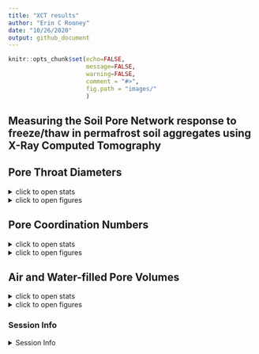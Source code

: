 ```yaml
---
title: "XCT results"
author: "Erin C Rooney"
date: "10/26/2020"
output: github_document
---
```


```r
knitr::opts_chunk$set(echo=FALSE,
                      message=FALSE,
                      warning=FALSE,
                      comment = "#>", 
                      fig.path = "images/"
                      )

```

## Measuring the Soil Pore Network response to freeze/thaw in permafrost soil aggregates using X-Ray Computed Tomography


## Pore Throat Diameters

<details>
  <summary>click to open stats</summary>

### Statistics
```r
breadthdata_csv = read.csv("processed/ftc_porethroatdist_july312020_2.csv") 
levels(as.factor(breadthdata_csv$trmt)) 
library(agricolae)
library(tidyverse)
library(PairedData)
library(ggpubr)

```


```r
breadthdata_csv = 
  breadthdata_csv %>% 
  mutate(trmt = recode(trmt, "before " = "before"))
tool = breadthdata_csv %>% 
  filter(site=="tool")
before <- subset(tool, trmt == "before", breadth_dist, drop = TRUE)
after <- subset(tool, trmt == "after", breadth_dist, drop = TRUE)
pd <- paired(before, after)
d <- with(tool,
          breadth_dist[trmt == "before"] - breadth_dist[trmt == "after"])
shapiro.test(d)
res <- wilcox.test(breadth_dist ~ trmt, data = tool, paired = TRUE,
                   alternative = "less")
res
res$p.value

```

</details>

<details>
  <summary>click to open figures</summary>
  
### Figures
```r
library(PNWColors)
theme_er <- function() {  # this for all the elements common across plots
  theme_bw() %+replace%
    theme(legend.position = "top",
          legend.key=element_blank(),
          legend.title = element_blank(),
          legend.text = element_text(size = 12),
          legend.key.size = unit(1.5, 'lines'),
          panel.border = element_rect(color="black",size=2, fill = NA),
          
          plot.title = element_text(hjust = 0.5, size = 14),
          plot.subtitle = element_text(hjust = 0.5, size = 12, lineheight = 1.5),
          axis.text = element_text(size = 12, color = "black"),
          axis.title = element_text(size = 12, face = "bold", color = "black"),
          
          # formatting for facets
          panel.background = element_blank(),
          strip.background = element_rect(colour="white", fill="white"), #facet formatting
          panel.spacing.x = unit(1.5, "lines"), #facet spacing for x axis
          panel.spacing.y = unit(1.5, "lines"), #facet spacing for x axis
          strip.text.x = element_text(size=12, face="bold"), #facet labels
          strip.text.y = element_text(size=12, face="bold", angle = 270) #facet labels
    )
}

levels(as.factor(breadthdata_csv$sample))
str(breadthdata_csv)

breadthdata_csv = 
  breadthdata_csv %>% 
  mutate(sample = recode(sample, "40_50_16" = "Aggregate-1"))

breadthdata_csv = 
  breadthdata_csv %>% 
  mutate(sample = recode(sample, "40_50_28" = "Aggregate-2"))

breadthdata_csv = 
  breadthdata_csv %>% 
  mutate(sample = recode(sample, "28_38_12" = "Aggregate-3"))

breadthdata_csv = 
  breadthdata_csv %>% 
  mutate(sample = recode(sample, "28_38_28" = "Aggregate-4"))

breadthdata_csv = 
  breadthdata_csv %>% 
  mutate(sample = recode(sample, "41_50_16" = "Aggregate-5"))

breadthdata_csv = 
  breadthdata_csv %>% 
  mutate(sample = recode(sample, "41_50_28" = "Aggregate-6"))
         
breadthdata_csv = 
  breadthdata_csv %>% 
  mutate(sample = factor(sample, levels = c("Aggregate-1", "Aggregate-2", "Aggregate-3", "Aggregate-4", "Aggregate-5", "Aggregate-6")))
 
breadthdata_csv = 
  breadthdata_csv %>% 
  mutate(trmt = factor(trmt, levels = c("before", "after")))

g = ggplot(tool, aes(x = breadth_um, y=breadth_dist, color = trmt))+
  geom_line(size = 1)+
  #geom_density(adjust=0.5)+
  
  labs (title = "Pore Throat Diameter Distribution",
        #subtitle = "After Freeze/Thaw",
        #caption = "Permafrost Soil Aggregate from Toolik, Alaska",
        #tag = "Figure 6",
        x = expression (bold ("Pore Throat Diameter, um")),
        y = expression (bold ("Distribution, %")))

g + theme_er() + 
  scale_color_manual(values = c("#b0986c", "#72e1e1"))+
  #scale_color_manual(values = pnw_palette("Anemone", 2, type = "discrete")) +
  #guides(fill = guide_legend(reverse = TRUE, title = NULL)) +
  facet_wrap(sample~.)
```


</details>

## Pore Coordination Numbers

<details>
  <summary>click to open stats</summary>

### Statistics
```r
coornum_dat2 = read.csv("processed/porecoor_fixed.csv")
levels(as.factor(coornum_dat2$pore_coor))
coornum_dat2 = 
  coornum_dat2 %>% 
mutate(pore_coor = factor(pore_coor, levels = c("1", "2", "3", "4", "5", "6", "7", "8", "9", "10", "11", "12", "13", "14", "15", "16")))
levels(as.factor(coornum_dat2$trmt))
tool = coornum_dat2[coornum_dat2$site=="tool",]
#Shapiro-Wilk normality test----------------------------
before <- subset(tool, trmt == "before", freq, drop = TRUE)
after <- subset(tool, trmt == "after", freq, drop = TRUE)
pd <- paired(before, after)
d <- with(tool,
          freq[trmt == "before"] - freq[trmt == "after"])
shapiro.test(d) # p value = 4.011e-11, not normally distributed
# Wilcoxon test Method 1
res <- wilcox.test(freq ~ trmt, data = tool, paired = TRUE)
res
res$p.value
```

</details>

<details>
  <summary>click to open figures</summary>

### Figures
```r
ggplot(tool, aes(x = pore_coor, y = freq, fill = trmt)) +
  geom_boxplot() + 
  scale_y_continuous(labels = scales::percent) +
  theme_er() +
  scale_fill_manual(values = pnw_palette("Anemone", 2, type = "discrete")) +
  labs (title = "Pore Coordination Number Frequency",
        #caption = "Caption",
        #tag = "A",
        x = expression (bold ("Pore Coordination Number")),
        y = expression (bold ("Frequency, %"))) +
   guides(fill = guide_legend(reverse = TRUE, title = NULL))
```

</details>

## Air and Water-filled Pore Volumes

<details>
  <summary>click to open stats</summary>

### Statistics
```r
conn_csv = read.csv("processed/conn_unconn_aug52020.csv") 
level_order <- c('before', 'after')
tool = conn_csv %>% 
  filter(site=="tool")
conn.aov <- aov(conn_water_perc ~ trmt, data = tool)
summary.aov(conn.aov)
trmt_hsd = HSD.test(conn.aov, "trmt")
print(trmt_hsd)
conn_aov2 = aov(data = tool, unconn_pore_perc ~ trmt)
summary(conn_aov2)
conn_aov3 = aov(data = tool, conn_pore_perc ~ trmt)
summary(conn_aov3)
conn_aov4 = aov(data = tool, unconn_water_perc ~ trmt)
summary(conn_aov4)
```

</details>

<details>
  <summary>click to open figures</summary>

### Figures
```r
b1 = ggplot(tool, aes(x=factor(trmt,level_order), y=conn_water_perc, fill=trmt)) + geom_boxplot() +
  labs (title = "Connected Water-Filled Pores",
        # caption = "Permafrost Soil Aggregate from Toolik, Alaska",
        tag = "A",
        x = expression (bold (" ")),
        y = expression (bold ("Volume, %"))) +  scale_y_continuous(labels = scales::percent, limits = c(0, 0.09)) +
  theme_er() +
  scale_fill_manual(values = pnw_palette("Anemone", 2, type = "discrete")) +
  annotate("text", x = 1.5, y = 0.083, label = "p value < 0.05") +
  annotate("text", x = 1, y = 0.055, label = "A") +
  annotate("text", x = 2, y = 0.037, label = "B") 

  #guides(fill = guide_legend(reverse = TRUE, title = NULL))

b2 = ggplot(tool, aes(x=factor(trmt,level_order), y=conn_pore_perc, fill=trmt)) + geom_boxplot() +
  labs (title = "Connected Air-Filled Pores",
        # caption = "Permafrost Soil Aggregate from Toolik, Alaska",
        tag = "B",
        x = expression (bold (" ")),
        y = expression (bold ("Volume, %"))) +   scale_y_continuous(labels = scales::percent, limits = c(0, 0.09)) + 
  theme_er() +
  scale_fill_manual(values = pnw_palette("Anemone", 2, type = "discrete")) 
  # annotate("text", x = 2.25, y = 0.070, label = "P value < 0.5") +
  #guides(fill = guide_legend(reverse = TRUE, title = NULL))

b3 = ggplot(tool, aes(x=factor(trmt,level_order), y=unconn_water_perc, fill=trmt)) + geom_boxplot() +
  labs (title = "Unconnected Water-Filled Pores",
        #caption = "Permafrost Soil Aggregate from Toolik, Alaska",
        tag = "C",
        x = expression (bold (" ")),
        y = expression (bold ("Volume, %"))) +   scale_y_continuous(labels = scales::percent, limit = c(0, 0.02)) +
  theme_er() +
  scale_fill_manual(values = pnw_palette("Anemone", 2, type = "discrete")) 
  # annotate("text", x = 2.25, y = 0.070, label = "P value < 0.5") +
  #guides(fill = guide_legend(reverse = TRUE, title = NULL))

b4 = ggplot(tool, aes(x=factor(trmt,level_order), y=unconn_pore_perc, fill=trmt)) + geom_boxplot() +
  labs (title = "Unconnected Air-Filled Pores",
        #caption = "Permafrost Soil Aggregate from Toolik, Alaska",
        tag = "D",
        x = expression (bold (" ")),
        y = expression (bold ("Volume, %"))) +  scale_y_continuous(labels = scales::percent, limits = c(0, 0.02)) +
        theme_er() +
  scale_fill_manual(values = pnw_palette("Anemone", 2, type = "discrete")) 
  # annotate("text", x = 2.25, y = 0.070, label = "P value < 0.5") +
        #guides(fill = guide_legend(reverse = TRUE, title = NULL))

library(patchwork)
b1+b2+b3+b4+ #combines the two plots
  plot_layout(guides = "collect") # sets a common legend
```


</details>


### Session Info

<details>
  <summary>Session Info</summary>
  
```r
Sys.Date()
sessionInfo()
```

</details>

